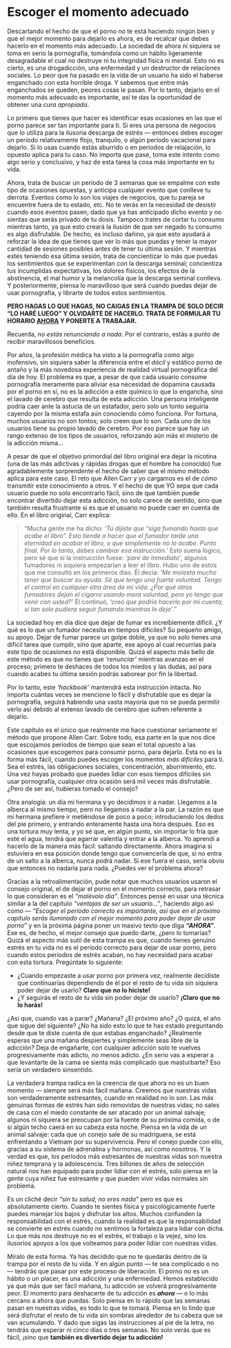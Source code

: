 # Escoger el momento adecuado {#escoger-el-momento-adecuado}

Descartando el hecho de que el porno no te está haciendo ningún bien y que el mejor momento para dejarlo es ahora, es de recalcar que debes hacerlo en el momento más adecuado. La sociedad de ahora ni siquiera se toma en serio la pornografía, tomándola como un hábito ligeramente desagradable el cual no destruye ni tu integridad física ni mental. Esto no es cierto, es una drogadicción, una enfermedad y un destructor de relaciones sociales. Lo peor que ha pasado en la vida de un usuario ha sido el haberse enganchado con esta horrible droga. Y sabemos que entre más enganchados se queden, peores cosas le pasan. Por lo tanto, dejarlo en el momento más adecuado es importante, así te das la oportunidad de obtener una _cura apropiada_.

Lo primero que tienes que hacer es identificar esas ocasiones en las que el porno parece ser tan importante para ti. Si eres una persona de negocios que lo utiliza para la ilusoria descarga de estrés — entonces debes escoger un período relativamente flojo, tranquilo, o algún período vacacional para dejarlo. Si lo usas cuando estás aburrido o en períodos de relajación, lo opuesto aplica para tu caso. No importa que pase, toma este intento como algo serio y conclusivo, y haz de esta tarea la cosa más importante en tu vida.

Ahora, trata de buscar un período de 3 semanas que se empalme con este tipo de ocasiones opuestas, y anticipa cualquier evento que conlleve tu derrota. Eventos como lo son los viajes de negocios, que tu pareja se encuentre fuera de tu estado, etc. No te verás en la necesidad de desistir cuando esos eventos pasen, dado que ya has anticipado dicho evento y no sientas que serás privado de tu dosis. Tampoco trates de cortar tu consumo mientras tanto, ya que esto creará la ilusión de que ser negado tu consumo es algo disfrutable. De hecho, es incluso dañino, ya que esto ayudará a reforzar la idea de que tienes que ver lo más que puedas y tener la mayor cantidad de sesiones posibles antes de tener tu última sesión. Y mientras estés teniendo esa última sesión, trata de concientizar lo más que puedas los sentimientos que se experimentan con la descarga seminal; concientiza tus incumplidas expectativas, los dolores físicos, los efectos de la abstinencia, el mal humor y la melancolía que la descarga seminal conlleva. Y posteriormente, piensa lo maravilloso que será cuando puedas dejar de usar pornografía, y librarte de todos estos sentimientos.

**PERO HAGAS LO QUE HAGAS, NO CAIGAS EN LA TRAMPA DE SOLO DECIR "LO HARÉ LUEGO" Y OLVIDARTE DE HACERLO. TRATA DE FORMULAR TU HORARIO <span style="text-decoration:underline">AHORA</span> Y PONERTE A TRABAJAR.**

Recuerda, _no estás renunciando a nada_. Por el contrario, estás a punto de recibir maravillosos beneficios.

Por años, la profesión médica ha visto a la pornografía como algo inofensivo, sin siquiera saber la diferencia entre el _dócil_ y estático porno de antaño y la más novedosa experiencia de realidad virtual pornográfica del día de hoy. El problema es que, a pesar de que cada usuario consume pornografía meramente para aliviar esa necesidad de dopamina causada por el porno en sí, no es la adicción a este químico lo que lo engancha, sino el lavado de cerebro que resulta de esta adicción. Una persona inteligente podría caer ante la astucia de un estafador, pero solo un tonto seguiría cayendo por la misma estafa aún conociendo cómo funciona. Por fortuna, muchos usuarios no son tontos; solo creen que lo son. Cada uno de los usuarios tiene su propio lavado de cerebro. Por eso parece que hay un rango extenso de los tipos de usuarios, reforzando aún más el misterio de la adicción misma...

A pesar de que el objetivo primordial del libro original era dejar la nicotina (una de las más adictivas y rápidas drogas que el hombre ha conocido) fue agradablemente sorprendente el hecho de saber que el mismo método aplica para este caso. El reto que Allen Carr y yo cargamos es el de _cómo_ transmitir este conocimiento a otros. Y el hecho de que YO sepa que cada usuario puede no solo encontrarlo fácil, sino de que también puede encontrar divertido dejar esta adicción, no solo carece de sentido, sino que también resulta frustrante si es que el usuario no puede caer en cuenta de ello. En el libro original, Carr explica:

> "Mucha gente me ha dicho: _'Tú dijiste que "siga fumando hasta que acabe el libro". Esto tiende a hacer que el fumador tarde una eternidad en acabar el libro, o que simplemente no lo acabe. Punto final. Por lo tanto, debes cambiar esa instrucción.'_ Esto suena lógico, pero sé que si la instrucción fuese: _'pare de inmediato'_, algunos fumadores ni siquiera empezarían a leer el libro. Hubo uno de estos que me consultó en los primeros días. Él decía: _'Me molesta mucho tener que buscar su ayuda. Sé que tengo una fuerte voluntad. Tengo el control en cualquier otra área de mi vida. ¿Por qué otros fumadores dejan el cigarro usando mera voluntad, pero yo tengo que venir con usted?'_ Él continuó, _'creo que podría hacerlo por mi cuenta, si tan solo pudiera seguir fumando mientras lo dejo'_."

La sociedad hoy en día dice que dejar de fumar es increíblemente difícil. ¿Y qué es lo que un fumador necesita en tiempos difíciles? Su pequeño amigo, su apoyo. Dejar de fumar parece un golpe doble, ya que no solo tienes una difícil tarea que cumplir, sino que aparte, ese apoyo al cual recurrías para este tipo de ocasiones no está disponible. Quizá el aspecto más bello de este método es que no tienes que _'renunciar'_ mientras avanzas en el proceso; primero te deshaces de todos los miedos y las dudas, así para cuando acabes tu última sesión podrás saborear por fin la libertad.

Por lo tanto, este _'hackbook'_ mantendrá esta instrucción intacta. No importa cuántas veces se mencione lo fácil y disfrutable que es dejar la pornografía, seguirá habiendo una vasta mayoría que no se pueda permitir verlo así debido al extenso lavado de cerebro que sufren referente a dejarlo.

Este capítulo es el único que realmente me hace cuestionar seriamente el método que propone Allen Carr. Sobre todo, esa parte en la que nos dice que escojamos períodos de tiempo que sean el total opuesto a las ocasiones que escogemos para consumir porno, para dejarlo. Esta no es la forma más fácil, cuando puedes escoger los momentos _más difíciles_ para ti. Sea el estrés, las obligaciones sociales, concentración, aburrimiento, etc. Una vez hayas probado que puedes lidiar con esos tiempos difíciles sin usar pornografía, cualquier otra ocasión será mil veces más disfrutable. ¿Pero de ser así, hubieras tomado el consejo?

Otra analogía: un día mi hermana y yo decidimos ir a nadar. Llegamos a la alberca al mismo tiempo, pero no llegamos a nadar a la par. La razón es que mi hermana prefiere ir metiéndose de poco a poco; introduciendo los dedos del píe primero, y entrando enteramente hasta una hora después. Eso es una tortura muy lenta, y yo sé que, en algún punto, sin importar lo fría que esté el agua, tendrá que agarrar valentía y entrar a la alberca. Yo aprendí a hacerlo de la manera más fácil: saltando directamente. Ahora imagina si estuviera en esa posición donde tengo que convencerla de que, si no entra de un salto a la alberca, nunca podrá nadar. Si ese fuera el caso, sería obvio que entonces no nadaría para nada. ¿Puedes ver el problema ahora?

Gracias a la retroalimentación, pude notar que muchos usuarios usaron el consejo original, el de dejar el porno en el momento correcto, para retrasar lo que consideran es el _"malévolo día"_. Entonces pensé en usar una técnica similar a la del capítulo _"ventajas de ser un usuario..."_, haciendo algo así como — _"Escoger el período correcto es importante, así que en el próximo capítulo serás iluminado con el mejor momento para poder dejar de usar porno"_ y en la próxima página poner un masivo texto que diga _**"AHORA"**_. Ese es, de hecho, el mejor consejo que puedo darte, ¿pero lo tomarías? Quizá el aspecto más sutil de esta trampa es que, cuando tienes genuino estrés en tu vida no es el período correcto para dejar de usar porno, pero cuando estos períodos de estrés acaban, no hay necesidad para acabar con esta tortura. Pregúntate lo siguiente:

* ¿Cuando empezaste a usar porno por primera vez, realmente decidiste que continuarías dependiendo de él por el resto de tu vida sin siquiera poder dejar de usarlo? **Claro que no lo hiciste!**
* ¿Y seguirás el resto de tu vida sin poder dejar de usarlo? **¡Claro que no lo harás!**

¿Así que, cuando vas a parar? ¿Mañana? ¿El próximo año? ¿O quizá, el año que sigue del siguiente? ¿No ha sido esto lo que te has estado preguntando desde que te diste cuenta de que estabas enganchado? ¿Realmente esperas que una mañana despiertes y simplemente seas libre de la adicción? Deja de engañarte, con cualquier adicción solo te vuelves progresivamente más adicto, no menos adicto. ¿En serio vas a esperar a que levantarte de la cama se sienta más complicado que masturbarte? Eso sería un verdadero sinsentido.

La verdadera trampa radica en la creencia de que ahora no es un buen momento — siempre será más fácil mañana. Creemos que nuestras vidas son verdaderamente estresantes, cuando en realidad no lo son. Las más genuinas formas de estrés han sido removidas de nuestras vidas; no sales de casa con el miedo constante de ser atacado por un animal salvaje; algunos ni siquiera se preocupan por la fuente de su próxima comida, o de si algún techo caerá en su cabeza esta noche. Piensa en la vida de un animal salvaje: cada que un conejo sale de su madriguera, se está enfrentando a Vietnam por su supervivencia. Pero el conejo puede con ello, gracias a su sistema de adrenalina y hormonas, así como nosotros. Y la verdad es que, los períodos más estresantes de nuestras vidas son nuestra niñez temprana y la adolescencia. Tres billones de años de selección natural nos han equipado para poder lidiar con el estrés, solo piensa en la gente cuya niñez fue estresante y que pueden vivir vidas normales sin problema.

Es un cliché decir _"sin tu salud, no eres nada"_ pero es que es absolutamente cierto. Cuando te sientes física y psicológicamente fuerte puedes manejar los bajos y disfrutar los altos. Muchos confunden la responsabilidad con el estrés, cuando la realidad es que la responsabilidad se convierte en estrés cuando no sentimos la fortaleza para lidiar con dicha. Lo que más nos destruye no es el estrés, el trabajo o la vejez, sino los ilusorios apoyos a los que volteamos para poder lidiar con nuestras vidas.

Míralo de esta forma. Ya has decidido que no te quedarás dentro de la trampa por el resto de tu vida. Y en algún punto — te sea complicado o no — tendrás que pasar por este proceso de liberación. El porno no es un hábito o un placer, es una adicción y una enfermedad. Hemos establecido ya que más que ser fácil mañana, tu adicción se volverá progresivamente peor. El momento para deshacerte de tu adicción es _**ahora**_ — o lo más cercano a ahora que puedas. Solo piensa en lo rápido que las semanas pasan en nuestras vidas, es todo lo que te tomará. Piensa en lo lindo que será disfrutar el resto de tu vida sin sombras alrededor de tu cabeza que se van acumulando. Y dado que sigas las instrucciones al pie de la letra, no tendrás que esperar ni cinco días o tres semanas. No solo verás que es fácil, ¡sino que **también es divertido dejar tu adicción!**
